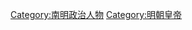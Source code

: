 {{Catnav|頁面分類|...|中国朝代|各朝代中国人|明朝人|明朝皇帝}}
{{Catnav|頁面分類|...|元明清|明朝|明朝人|明朝皇帝}}

[[Category:南明政治人物|Category:南明政治人物]]
[[Category:明朝皇帝|Category:明朝皇帝]]